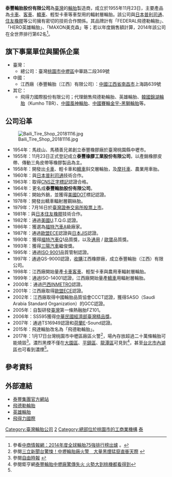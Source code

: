 {{Infobox Company
| company_name = 泰豐輪胎股份有限公司
| company_name_en = Federal Corporation
| company_logo = [[File:Federal_Tire_Logo.gif|泰豐輪胎商標]]
| company_type = [[上市公司|上市公司]]
| market_information = {{twse|2102}}<br>（1979年7月16日上市）
| foundation = 1955年11月23日
| location = {{ROC-TW}}<br>[[桃園市|桃園市]][[中壢區|中壢區]][[中華路_(中壢區)|中華路二段]]369號
| zip_code = 320
| telephone_no = +886-3-4522156
| key_people = [[董事長|董事長]]：江慶興<br>發言人：楊建忠
| major_shareholder  = [[南港輪胎|南港輪胎]]（9.3%）<ref>https://findbiz.nat.gov.tw/fts/query/QueryCmpyDetail/queryCmpyDetail.do?objectId=SEM0NDcyMTQwOA==&banNo=44721408&disj=B0600C66E9E5E234F2AA42FF7C354C8E&fhl=zh_TW</ref>
| industry = 製造與銷售業
| products = [[輪胎|輪胎]]
| capital = [[新台幣|新台幣]] 47.3億元（2020年）
| company_slogan = 
| revenue = 
| operating_income = [[新台幣|新台幣]]2,938,245,000元<ref name="#1">[http://mopsov.tse.com.tw/nas/t06sa18/201002/A02_2102_201002.htm 2010年母公司財務報告]{{dead link|date=2018年3月 |bot=InternetArchiveBot |fix-attempted=yes }}</ref>
| net_income = [[新台幣|新台幣]]207,203,000元<ref name="#1"/>
| num_employees = 800人
| parent = 
| subsid = 飛得力國際股份有限公司
| homepage = http://www.federalcorporation.com/
| footnotes = 
}}
'''泰豐輪胎股份有限公司'''為[[臺灣|臺灣]]的[[輪胎|輪胎]]製造商，成立於1955年11月23日，主要產品為[[載貨汽車|卡車]]、[[客車|客車]]、[[轎車|轎車]]、輕型卡車等車型用的輻射層輪胎。該公司與[[日本|日本]][[普利司通|普利司通]]、[[住友橡膠|住友橡膠]]等公司擁有密切的技術合作關係。其品牌計有「FEDERAL飛德勒輪胎」、「HERO英雄輪胎」、「MAXON美克森」等；若以年度銷售額計算，2014年該公司在全世界排行第62名<ref>參看[http://big5.askci.com/chanye/2014/09/11/14132freh.shtml 中商情報網：2014年度全球輪胎75強排行榜出爐] {{Wayback|url=http://big5.askci.com/chanye/2014/09/11/14132freh.shtml |date=20150328211529 }}。</ref>。

== 旗下事業單位與關係企業 ==
* 臺灣：
** 總公司：臺灣[[桃園市|桃園市]][[中壢區|中壢區]]中華路二段369號
* 中國：
** 江西廠（泰豐輪胎〔江西〕有限公司）：[[中國|中國]][[江西省|江西省]][[南昌市|南昌市]]上海路639號
* 其它：
** 飛得力國際股份有限公司；代理銷售飛德勒輪胎、英雄輪胎、[[韓國|韓國]][[錦湖輪胎|錦湖輪胎]]（Kumho TBR）、[[中國|中國]][[風神輪胎|風神輪胎]]、[[中國|中國]][[賽輪金宇-黑獅輪胎|賽輪金宇-黑獅輪胎]]等。

== 公司沿革 ==
[[File:Baili_Tire_Shop_20181116.jpg|thumb]]
* 1954年：馬歧山、馬積善兄弟創立泰豐橡膠廠於臺灣桃園縣中壢市。
* 1955年：11月23日正式登記成立'''泰豐橡膠工業股份有限公司'''，以產銷橡膠皮帶、傳動三角皮帶等橡膠製品為主。
* 1958年：開發出[[載貨汽車|卡車]]、輕卡車和[[轎車|轎車]]斜交層輪胎，及[[摩托車|摩托車]]、農業用車胎。
* 1960年：與[[日本|日本]][[普利司通|普利司通]]技術合作。
* 1963年：取得[[中華民國國家標準|CNS]][[正字標記|正字標記]]認證合格。
* 1964年：更名成'''泰豐輪胎股份有限公司'''。
* 1965年：開始外銷，並獲得[[美國|美國]]DOT標記認證。
* 1978年：開發出轎車輻射層鋼絲胎。
* 1979年：7月16日於[[臺灣證券交易所|臺灣證券交易所]][[股票上市|股票上市]]。
* 1981年：與[[日本|日本]][[住友橡膠|住友橡膠]]技術合作。
* 1982年：通過[[美國|美國]]U.T.Q.G.認證。
* 1986年：獲選為[[福特汽車|福特汽車]]A級廠家。
* 1987年：通過[[歐盟|歐盟]]ECE認證與[[日本|日本]][[日本工業規格|JIS]]認證。
* 1990年：獲得[[福特汽車|福特汽車]]Q1品質獎，以及[[通用汽車|通用]] / [[歐寶|歐寶]]品質獎。
* 1993年：獲得[[三陽工業|三陽汽車]]繼俊獎。
* 1995年：通過[[ISO_9000|ISO 9001]]品質管制認證。
* 1997年：通過QS-9000認證，[[收購|收購]]江西橡膠廠，成立泰豐輪胎（江西）有限公司。
* 1998年：江西廠開始量產[[載貨汽車|卡車]][[客車|客車]]、輕型卡車與農用車輻射層輪胎。
* 1999年：通過ISO-14001認證，江西廠開始量產[[轎車|轎車]]用輻射層輪胎。
* 2000年：通過[[巴西|巴西]]INMETRO認證。
* 2001年：江西廠取得[[歐盟|歐盟]]ECE認證。
* 2002年：江西廠取得中國輪胎品質協會CCCT認證，獲得SASO（Saudi Arabia Standard Organization）的GCC認證。
* 2005年：自製研發[[臺灣|臺灣]]第一條熱融胎FZ101。
* 2006年：SS595獲得[[中華民國經濟部|中華民國經濟部]][[臺灣精品獎|臺灣精品獎]]。
* 2007年：通過TS16949認證和[[荷蘭|荷蘭]]E-Sound認證。
* 2015年：飛達輪胎改名為「飛德勒輪胎」。
* 2017年：1月17日台灣桃園市中壢區廠區火警<ref>參閱[[三立新聞台|三立新聞台]][http://www.setn.com/News.aspx?NewsID=217182 驚悚！中壢輪胎廠火警　大量黑煙猛竄直衝天際] {{Wayback|url=http://www.setn.com/News.aspx?NewsID=217182 |date=20170118052147 }}</ref>，場內存放超過二十萬條輪胎可能燒毀<ref name="LTN1">參閱[[自由時報|自由時報]][http://news.ltn.com.tw/news/society/breakingnews/1950317 ] {{Wayback|url=http://news.ltn.com.tw/news/society/breakingnews/1950317 |date=20170118052312 }}</ref>。濃烈黑煙不僅在[[大園區|大園區]]、[[平鎮區|平鎮區]]、[[龍潭區_(台灣)|龍潭區]]可見到<ref>參閱鉅亨網[https://tw.stock.yahoo.com/news_content/url/d/a/20170117/%E6%B3%B0%E8%B1%90%E8%BC%AA%E8%83%8E%E4%B8%AD%E5%A3%A2%E5%BB%A0%E9%A9%9A%E5%82%B3%E5%A4%B1%E7%81%AB-%E7%81%AB%E5%8B%A2%E5%A4%A7%E5%88%B0%E6%A1%83%E6%A9%9F%E9%83%BD%E7%9C%8B%E5%BE%97%E5%88%B0-085735048.html 泰豐輪胎中壢廠驚傳失火 火勢大到桃機都看得到]</ref>，甚至[[台北市|台北市]][[內湖區|內湖區]]也可看到濃煙<ref name="LTN1"></ref>。

== 參考資料 ==
{{Reflist}}

== 外部連結 ==
{{commonscat|Federal Tyres}}
*[http://www.federalcorporation.com/ 泰豐集團官方網站] {{Wayback|url=http://www.federalcorporation.com/ |date=20101115112047 }}
*[http://www.federaltire.com.tw 飛德勒輪胎] {{Wayback|url=http://www.federaltire.com.tw/ |date=20080507224122 }}
*[http://www.herotire.com 英雄輪胎] {{Wayback|url=http://www.herotire.com/ |date=20191029110759 }}
*[http://www.federex.com.tw 飛得力國際] {{Wayback|url=http://www.federex.com.tw/ |date=20200218032618 }}
{{華人輪胎製造商}}
[[Category:臺灣輪胎公司|Category:臺灣輪胎公司]]
[[Category:臺灣證券交易所上市公司|2]]
[[Category:總部位於桃園市的工商業機構|Category:總部位於桃園市的工商業機構]]
[[Category:1955年成立的公司|泰]]